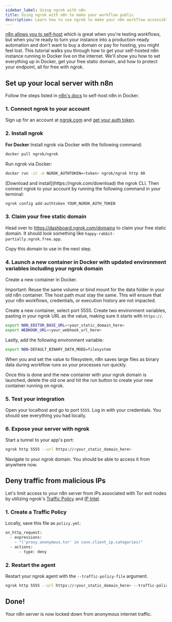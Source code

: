 ```yaml
---
sidebar_label: Using ngrok with n8n
title: Using ngrok with n8n to make your workflow public 
description: Learn how to use ngrok to make your n8n workflow accessible from anywhere, not just your local host. 
---
```



[n8n allows you to self-host](https://docs.n8n.io/hosting/?) which is great when you're testing workflows, but when you're ready to turn your instance into a production-ready automation and don't want to buy a domain or pay for hosting, you might feel lost. This tutorial walks you through how to get your self-hosted n8n instance running in Docker live on the internet. We'll show you how to set everything up in Docker, get your free static domain, and how to protect your endpoint, all for free with ngrok.

## Set up your local server with n8n

Follow the steps listed in [n8n's docs](https://docs.n8n.io/hosting/installation/docker/) to self-host n8n in Docker.

### 1. Connect ngrok to your account

Sign up for an account at [ngrok.com](https://ngrok.com/) and [get your auth token](https://dashboard.ngrok.com/get-started/your-authtoken).

### 2. Install ngrok

<Tabs groupId="user-type" queryString="user-type">
<TabItem value="Docker" label="Docker" default>

**For Docker**
Install ngrok via Docker with the following command:

```bash
docker pull ngrok/ngrok
```

Run ngrok via Docker:

```bash
docker run -it -e NGROK_AUTHTOKEN=<token> ngrok/ngrok http 80
```

</TabItem>
<TabItem value="CLI" label="CLI">
[Download and install](https://ngrok.com/download) the ngrok CLI. Then connect ngrok to your account by running the following command in your terminal:

```bash
ngrok config add-authtoken YOUR_NGROK_AUTH_TOKEN
```

</TabItem>
</Tabs>

### 3. Claim your free static domain

Head over to https://dashboard.ngrok.com/domains to claim your free static domain. It should look something like `happy-rabbit-partially.ngrok.free.app`.

Copy this domain to use in the next step.

### 4. Launch a new container in Docker with updated environment variables including your ngrok domain

Create a new container in Docker.

Important: Reuse the same volume or bind mount for the data folder in your old n8n container. The host path must stay the same. This will ensure that your n8n workflows, credentials, or execution history are not impacted.

Create a new container, select port 5555.
Create two environment variables, pasting in your ngrok URL as the value, making sure it starts with `https://`.

```bash
export N8N_EDITOR_BASE_URL=<your_static_domain_here>
export WEBHOOK_URL=<your_webhook_url_here>
```

Lastly, add the following environment variable:

```bash
export N8N-DEFAULT_BINARY_DATA_MODE=filesystem
```

When you and set the value to filesystem, n8n saves large files as binary data during workflow runs so your processes run quickly.

Once this is done and the new container with your ngrok domain is launched, delete the old one and hit the run button to create your new container running on ngrok.

### 5. Test your integration

Open your localhost and go to port `5555`. Log in with your credentials. You should see everything you had locally.

### 6. Expose your server with ngrok

Start a tunnel to your app's port:

```bash
ngrok http 5555 --url https://<your_static_domain_here>
```

Navigate to your ngrok domain. You should be able to access it from anywhere now.

## Deny traffic from malicious IPs

Let's limit access to your n8n server from IPs associated with Tor exit nodes by utilizing ngrok's [Traffic Policy](/docs/traffic-policy/) and [IP Intel](/docs/traffic-policy/variables/ip-intel/).

### 1. Create a Traffic Policy

Locally, save this file as `policy.yml`:

```bash
on_http_request:
  - expressions:
    - "('proxy.anonymous.tor' in conn.client_ip.categories)"
  - actions:
      - type: deny
```

### 2. Restart the agent

Restart your ngrok agent with the `--traffic-policy-file` argument.

```bash
ngrok http 5555 --url https://<your_static_domain_here> --traffic-policy-file policy.yml
```

## Done!

Your n8n server is now locked down from anonymous internet traffic.
